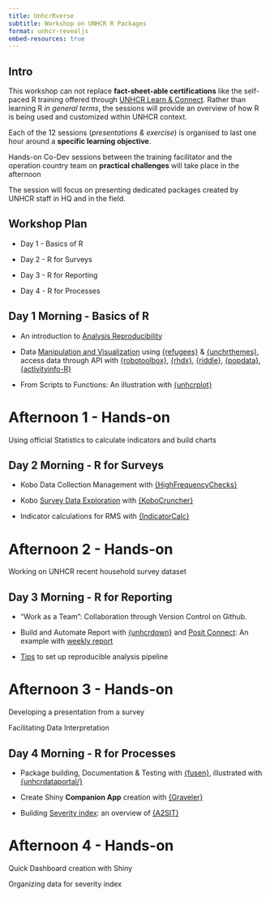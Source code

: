 ```yaml
---
title: UnhcrRverse
subtitle: Workshop on UNHCR R Packages
format: unhcr-revealjs
embed-resources: true
---
```


## Intro

This workshop can not replace __fact-sheet-able certifications__ like the self-paced R training offered through [UNHCR Learn & Connect](https://unhcr.csod.com/ui/lms-learner-playlist/PlaylistDetails?playlistId=e90e2279-e3a4-4ef2-8b74-757f91d224b2). Rather than learning R _in general terms_, the sessions will provide an overview of how R is being used and customized within UNHCR context. 

Each of the 12 sessions (_presentations & exercise_) is organised to last one hour around a __specific learning objective__.

Hands-on Co-Dev sessions between the training facilitator and the operation country team on __practical challenges__ will take place in the afternoon


::: {.notes}
The session will focus on presenting dedicated packages created by UNHCR staff in HQ and in the field.
:::


## Workshop Plan


- Day 1 - Basics of R

- Day 2 - R for Surveys

- Day 3 - R for Reporting

- Day 4 - R for Processes


## Day 1 Morning - Basics of R

 - An introduction to [Analysis Reproducibility](https://unhcr-americas.github.io/reproducibility/index.html)

 - Data [Manipulation and Visualization](https://vidonne.github.io/unhcrpractice/workshop/2022-11-dvt-budapest/dataviz_with_r_unhcrthemes.html) using [{refugees}](https://populationstatistics.github.io/refugees/) & [{unchrthemes}](https://unhcr-dataviz.github.io/unhcrthemes/), access data through API with [{robotoolbox}](https://dickoa.gitlab.io/robotoolbox/), [{rhdx}](http://dickoa.gitlab.io/rhdx/), [{riddle}](https://edouard-legoupil.github.io/riddle/), [{popdata}](https://edouard-legoupil.github.io/popdata/), [{activityinfo-R}](https://www.activityinfo.org/support/docs/R/)
 
 - From Scripts to Functions: An illustration with [{unhcrplot}](https://edouard-legoupil.github.io/unhcrdatapackage/)
 

# Afternoon 1 - Hands-on {.slide-blue}

Using official Statistics to calculate indicators and build charts
 

## Day 2  Morning - R for Surveys

 - Kobo Data Collection Management with [{HighFrequencyChecks}](https://edouard-legoupil.github.io/HighFrequencyChecks/) 
 
 - Kobo [Survey Data Exploration](https://edouard-legoupil.github.io/kobocruncher/tutorial/00-Intro.html#1) with [{KoboCruncher}](https://edouard-legoupil.github.io/kobocruncher)
 
 - Indicator calculations for RMS with [{IndicatorCalc}](https://unhcr-americas.github.io/IndicatorCalc/)
 

# Afternoon 2 - Hands-on {.slide-blue}

Working on UNHCR recent household survey dataset 
 
 
## Day 3 Morning -  R for Reporting
 
 - "Work as a Team": Collaboration through Version Control on Github. 
 
 - Build and Automate Report with [{unhcrdown}](https://unhcr-dataviz.github.io/unhcrdown/) and [Posit Connect](http://rstudio.unhcr.org): An example with [weekly report](https://github.com/unhcr-americas/weekly-report) 
 
 - [Tips](https://github.com/vidonne/r-tips#tips) to set up reproducible analysis pipeline
 
 

# Afternoon 3 - Hands-on {.slide-blue}

Developing a presentation from a survey

Facilitating Data Interpretation


## Day 4 Morning -  R for Processes 
 
 - Package building, Documentation & Testing with [{fusen}](https://thinkr-open.github.io/fusen), illustrated with [{unhcrdataportal/}](https://edouard-legoupil.github.io/unhcrdataportal/)
 
 - Create Shiny __Companion App__ creation with [{Graveler}](https://edouard-legoupil.github.io/graveler/) 
 
 - Building [Severity index](https://rstudio.unhcr.org/SeverityIndex/): an overview of [{A2SIT}](https://unhcr-guatemala.github.io/A2SIT/)
 
  

# Afternoon 4 - Hands-on {.slide-blue}

Quick Dashboard creation with Shiny

Organizing data for severity index
